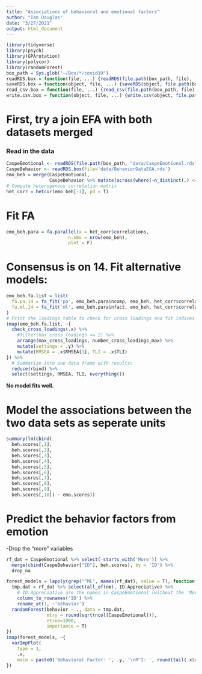 ```yaml
---
title: "Associations of behavioral and emotional factors"
author: "Ian Douglas"
date: "3/27/2021"
output: html_document
---
```

```r
library(tidyverse)
library(psych)
library(GPArotation)
library(polycor)
library(randomForest)
box_path = Sys.glob("~/Box/*/covid19")
readRDS.box = function(file, ...) {readRDS(file.path(box_path, file), ...)}
saveRDS.box = function(object, file, ...) {saveRDS(object, file.path(box_path, file), ...)}
read_csv.box = function(file, ...) {read_csv(file.path(box_path, file), ...)}
write.csv.box = function(object, file, ...) {write.csv(object, file.path(box_path, file), ...)}
```


# First, try a join EFA with both datasets merged
### Read in the data
```r
CaspeEmotional <- readRDS(file.path(box_path, "data/CaspeEmotional.rds"))
CaspeBehavior <- readRDS.box(file='data/BehaviorDataEGA.rds')
emo_beh = merge(CaspeEmotional, 
                CaspeBehavior %>% mutate(across(where(~n_distinct(.) <= 2), as.factor)))
# Compute heterogenous correlation matrix
het_corr = hetcor(emo_beh[-1], pd = T)
```


# Fit FA
```r
emo_beh.para = fa.parallel(x = het_corr$correlations, 
                       n.obs = nrow(emo_beh), 
                       plot = F)
```


# Consensus is on 14. Fit alternative models:
```r
emo_beh.fa.list = list(
  fa.pa.14 = fa_fit('pa', emo_beh.para$ncomp, emo_beh, het_corr$correlations),
  fa.ml.14 = fa_fit('ml', emo_beh.para$nfact, emo_beh, het_corr$correlations)
)
# Print the loadings table to check for cross loadings and fit indices
imap(emo_beh.fa.list, ~{
  check_cross_loadings(.x) %>%
    #filter(max_cross_loadings <= 2) %>%
    arrange(max_cross_loadings, number_cross_loadings_max) %>%
    mutate(settings = .y) %>%
    mutate(RMSEA = .x$RMSEA[1], TLI = .x$TLI)
}) %>%
  # Summarize into one data frame with results:
  reduce(rbind) %>%
  select(settings, RMSEA, TLI, everything())
```


**No model fits well.**


# Model the associations between the two data sets as seperate units
```r
summary(lm(cbind(
  beh.scores[,1], 
  beh.scores[,2],
  beh.scores[,3],
  beh.scores[,4],
  beh.scores[,5],
  beh.scores[,6],
  beh.scores[,7],
  beh.scores[,8],
  beh.scores[,9],
  beh.scores[,10]) ~ emo.scores))
```


# Predict the behavior factors from emotion
-Drop the "more" variables
```r
rf_dat = CaspeEmotional %>% select(-starts_with('More')) %>%
  merge(cbind(CaspeBehavior["ID"], beh.scores), by = 'ID') %>%
  drop_na

forest_models = lapply(grep("^ML", names(rf_dat), value = T), function(nm) {
  tmp.dat = rf_dat %>% select(all_of(nm), ID:Appreciative) %>%
    # ID:Appreciative are the names in CaspeEmotional (without the 'More' variables)
    column_to_rownames('ID') %>%
    rename_at(1, ~'behavior')
  randomForest(behavior ~ ., data = tmp.dat,
               mtry = round(sqrt(ncol(CaspeEmotional))), 
               ntree=1000,
               importance = T)
})
imap(forest_models, ~{
  varImpPlot(
    type = 1,
    .x,
    main = paste0('Behavioral Factor: ', .y, '\nR^2: ', round(tail(.x$rsq, 1), 4)))
})

```

